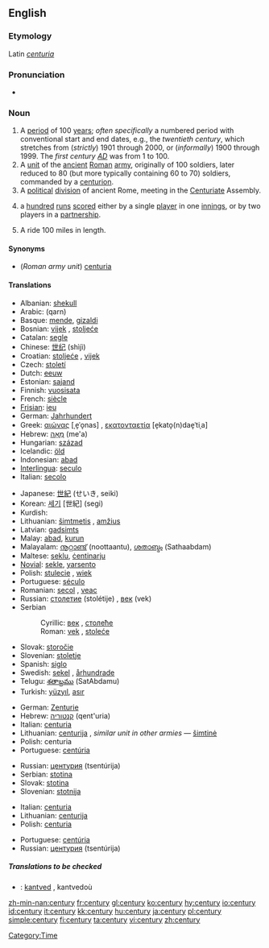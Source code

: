 ==English==
{{rank|floor|example|class|984|century|sorry|share|working}}

===Etymology===
Latin ''[[centuria]]''

===Pronunciation===
*{{audio|en-us-century.ogg|Audio (US)}}

===Noun===
{{en-noun|centur|ies}}

# A [[period]] of 100 [[year]]s; ''often specifically'' a numbered period with conventional start and end dates, e.g., the ''twentieth century'', which stretches from (''strictly'') 1901 through 2000, or (''informally'') 1900 through 1999. The ''first century [[AD]]'' was from 1 to 100.
# A [[unit]] of the [[ancient]] [[Roman]] [[army]], originally of 100 soldiers, later reduced to 80 (but more typically containing 60 to 70) soldiers, commanded by a [[centurion]].
# A [[political]] [[division]] of ancient Rome, meeting in the [[Centuriate]] Assembly.
# {{Cricket}} a [[hundred]] [[run]]s [[score]]d either by a single [[player]] in one [[innings]], or by two players in a [[partnership]].
# {{context|US|cycling}} A ride 100 miles in length.

====Synonyms====
*(''Roman army unit'') [[centuria]]

====Translations====
{{trans-top|100 years}}
*Albanian: [[shekull]] {{m}}
*Arabic: {{ARchar|[[قرن]]}} (qarn)
*Basque: [[mende]], [[gizaldi]]
*Bosnian: [[vijek#Bosnian|vijek]] {{m}}, [[stoljeće]] {{n}}
*Catalan: [[segle]] {{m}}
*Chinese: [[世纪]] (shìjì)
*Croatian: [[stoljeće]] {{n}}, [[vijek]] {{m}}
*Czech: [[století]] {{n}}
*Dutch: [[eeuw]] {{f}}
*Estonian: [[sajand]]
*Finnish: [[vuosisata]]
*French: [[siècle]] {{m}}
*[[Frisian]]: [[ieu]]
*German: [[Jahrhundert]] {{n}}
*Greek: [[αιώνας]] [ˌe̞ˈo̞nas] {{m}}, [[εκατονταετία]] [e̞kato̞(n)dae̞ˈtiˌa] {{f}}
*Hebrew: [[מאה|מֵאָה]] (me'a) {{f}}
*Hungarian: [[század]]
*Icelandic: [[öld]] {{f}}
*Indonesian: [[:id:abad|abad]]
*[[Interlingua]]: [[seculo]]
*Italian: [[secolo]] {{m}}
{{trans-mid}}
*Japanese: [[世紀]] (せいき, seiki)
*Korean: [[세기]] [世紀] (segi)
*Kurdish: {{KUchar|[[چه‌رخ]]}}
*Lithuanian: [[šimtmetis]] {{m}}, [[amžius]] {{m}}
*Latvian: [[gadsimts]] {{m}}
*Malay: [[abad]], [[kurun]]
*Malayalam: [[നൂറ്റാണ്ട്]] (noottaantu), [[ശതാബ്ദം]] (Sathaabdam)
*Maltese: [[seklu]], [[ċentinarju]] 
*[[Novial]]: [[sekle]], [[yarsento]]
*Polish: [[stulecie]] {{n}}, [[wiek]] {{m}}
*Portuguese: [[século]] {{m}}
*Romanian: [[secol]] {{n}}, [[veac]] {{n}}
*Russian: [[столетие]] (stolétije) {{n}}, [[век]] (vek) {{m}}
*Serbian
*:Cyrillic: [[век#Serbian|век]] {{m}}, [[столеће]] {{n}}
*:Roman: [[vek#Serbian|vek]] {{m}}, [[stoleće]] {{n}}
*Slovak: [[storočie]] {{n}}
*Slovenian: [[stoletje]] {{n}}
*Spanish: [[siglo]] {{m}}
*Swedish: [[sekel]] {{n}}, [[århundrade]] {{n}}
*Telugu: [[శతాబ్దము]] (SatAbdamu)
*Turkish: [[yüzyıl]], [[asır]]
{{trans-bottom}}

{{trans-top|Roman army unit}}
*German: [[Zenturie]] {{f}}
*Hebrew: [[קנטוריה]] (qent'uria) {{f}}
*Italian: [[centuria]] {{f}}
*Lithuanian: [[centurija]] {{f}}, ''similar unit in other armies'' — [[šimtinė]] {{f}}
*Polish: centuria {{f}}
*Portuguese: [[centúria]] {{f}}
{{trans-mid}}
*Russian: [[центурия]] (tsentúrija) {{f}}
*Serbian: [[stotina]]
*Slovak: [[stotina#Slovak|stotina]] {{f}}
*Slovenian: [[stotnija]] {{f}}
{{trans-bottom}}

{{trans-top|political division of Rome}}
*Italian: [[centuria]] {{f}}
*Lithuanian: [[centurija]] {{f}}
*Polish: [[centuria]] {{f}}
{{trans-mid}}
*Portuguese: [[centúria]] {{f}}
*Russian: [[центурия]] (tsentúrija) {{f}}
{{trans-bottom}}

{{trans-top|cricket}}
{{trans-mid}}
{{trans-bottom}}

{{trans-top|cycling}}
{{trans-mid}}
{{trans-bottom}}

=====Translations to be checked=====
{{checktrans}}
*{{ttbc|Breton}}: [[kantved]] {{m}}, kantvedoù

[[Category:Time]]

[[zh-min-nan:century]]
[[fr:century]]
[[gl:century]]
[[ko:century]]
[[hy:century]]
[[io:century]]
[[id:century]]
[[it:century]]
[[kk:century]]
[[hu:century]]
[[ja:century]]
[[pl:century]]
[[simple:century]]
[[fi:century]]
[[ta:century]]
[[vi:century]]
[[zh:century]]
